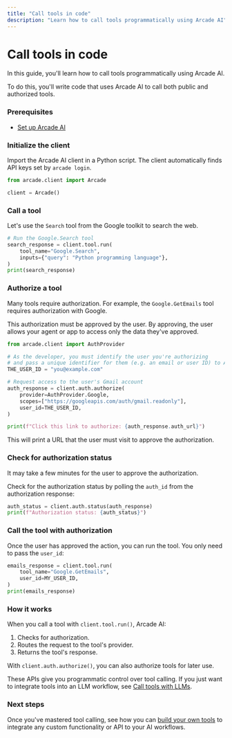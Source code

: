```yaml
---
title: "Call tools in code"
description: "Learn how to call tools programmatically using Arcade AI"
---
```


# Call tools in code

In this guide, you'll learn how to call tools programmatically using Arcade AI.

To do this, you'll write code that uses Arcade AI to call both public and authorized tools.

### Prerequisites

-   [Set up Arcade AI](/docs/guides/quickstart)

### Initialize the client

Import the Arcade AI client in a Python script. The client automatically finds API keys set by `arcade login`.

```python
from arcade.client import Arcade

client = Arcade()
```

### Call a tool

Let's use the `Search` tool from the Google toolkit to search the web.

```python
# Run the Google.Search tool
search_response = client.tool.run(
    tool_name="Google.Search",
    inputs={"query": "Python programming language"},
)
print(search_response)
```

### Authorize a tool

Many tools require authorization. For example, the `Google.GetEmails` tool requires authorization with Google.

This authorization must be approved by the user. By approving, the user allows your agent or app to access only the data they've approved.

```python
from arcade.client import AuthProvider

# As the developer, you must identify the user you're authorizing
# and pass a unique identifier for them (e.g. an email or user ID) to Arcade:
THE_USER_ID = "you@example.com"

# Request access to the user's Gmail account
auth_response = client.auth.authorize(
    provider=AuthProvider.Google,
    scopes=["https://googleapis.com/auth/gmail.readonly"],
    user_id=THE_USER_ID,
)

print(f"Click this link to authorize: {auth_response.auth_url}")
```

This will print a URL that the user must visit to approve the authorization.

### Check for authorization status

It may take a few minutes for the user to approve the authorization.

Check for the authorization status by polling the `auth_id` from the authorization response:

```python
auth_status = client.auth.status(auth_response)
print(f"Authorization status: {auth_status}")
```

### Call the tool with authorization

Once the user has approved the action, you can run the tool.
You only need to pass the `user_id`:

```python
emails_response = client.tool.run(
    tool_name="Google.GetEmails",
    user_id=MY_USER_ID,
)
print(emails_response)
```

### How it works

When you call a tool with `client.tool.run()`, Arcade AI:

1. Checks for authorization.
2. Routes the request to the tool's provider.
3. Returns the tool's response.

With `client.auth.authorize()`, you can also authorize tools for later use.

These APIs give you programmatic control over tool calling. If you just want to integrate tools into an LLM workflow, see [Call tools with LLMs](/docs/guides/llmtoolcalling).

### Next steps

Once you've mastered tool calling, see how you can [build your own tools](/docs/guides/customtools) to integrate any custom functionality or API to your AI workflows.
